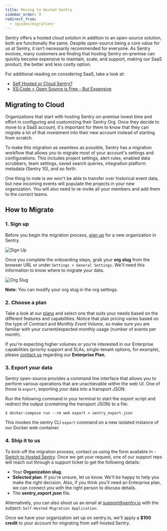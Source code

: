 ```yaml
---
title: Moving to Hosted Sentry
sidebar_order: 9
redirect_from:
  - /guides/migration/
---
```


Sentry offers a hosted cloud solution in addition to an open-source solution, both are functionally the same. Despite open-source being a core value for us at Sentry, it isn't necessarily recommended for everyone. As Sentry evolves, many customers are finding that hosting Sentry on-premise can quickly become expensive to maintain, scale, and support, making our SaaS product, the better and less costly option.

For additional reading on considering SaaS, take a look at:

- [Self Hosted or Cloud Sentry?](https://sentry.io/_/resources/about-sentry/self-hosted-vs-cloud/)
- [XS:Code > Open Source is Free - But Expensive](https://xscode.com/686/open-source-is-free-but-expensive/)

## Migrating to Cloud

Organizations that start with hosting Sentry on-premise invest time and effort in configuring and customizing their Sentry Org. Once they decide to move to a SaaS account, it's important for them to know that they can migrate a lot of that investment into their new account instead of starting from scratch.

To make this migration as seamless as possible, Sentry has a migration workflow that allows you to migrate most of your account's settings and configurations. This includes project settings, alert rules, enabled data scrubbers, team settings, saved search queries, integration platform metadata (Sentry 10), and so forth.

One thing to note is we won't be able to transfer over historical event data, but new incoming events will populate the projects in your new organization. You will also need to re-invite all your members and add them to the correct teams.

## How to Migrate

### 1. Sign up

Before you begin the migration process, [sign up](https://sentry.io/signup/) for a new organization in Sentry.

![Sign Up](01.png)

Once you complete the onboarding steps, grab your **org slug** from the browser URL or under `Settings > General Settings`. We'll need this information to know where to migrate your data.

![Org Slug](02.png)

**Note:** You can modify your org slug in the org settings.

### 2. Choose a plan

Take a look at our [plans](https://sentry.io/pricing/) and select one that suits your needs based on the different features and capabilities. Notice that plan pricing varies based on the type of _Contract_ and _Monthly Event Volume_, so make sure you are familiar with your current/expected monthly usage (number of events per month).

If you're expecting higher volumes or you're interested in our Enterprise capabilities (priority support and SLAs, single-tenant options, for example), please [contact us](https://sentry.io/contact/enterprise/) regarding our **Enterprise Plan**.

### 3. Export your data

Sentry open-source provides a command line interface that allows you to perform various operations that are unachievable within the web UI. One of those is `export`, exporting your data into a transport JSON.

Run the following command in your terminal to start the export script and redirect the output (_containing_ the transport JSON) to a file:

    $ docker-compose run --rm web export > sentry_export.json

This invokes the sentry CLI `export` command on a new isolated instance of our Docker web container.

### 4. Ship it to us

To kick-off the migration process, contact us using the form available in - [Switch to Hosted Sentry](https://sentry.io/from/self-hosted/). Once we get your request, one of our support reps will reach out through a support ticket to get the following details:

- Your **Organization slug**.
- **Selected plan**. If you're unsure, let us know. We'll be happy to help you make the right decision. Also, if you think you'll need an Enterprise plan, we can connect you with the right person to discuss details.
- The **sentry_export.json** file.

Alternatively, you can also shoot us an email at <support@sentry.io> with the subject: `Self-Hosted Migration Application`.

Once we have your organization set up on sentry.io, we'll apply a **\$100 credit** to your account for migrating from self-hosted Sentry.
